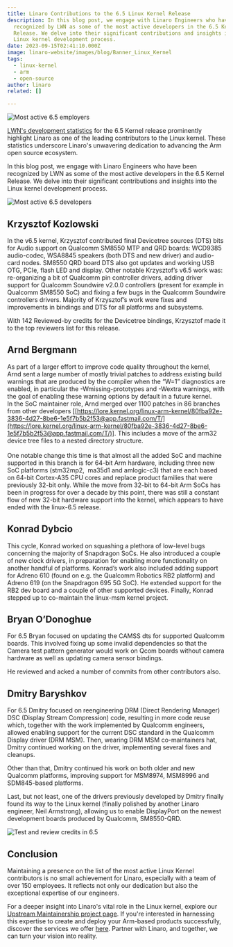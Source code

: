 ```yaml
---
title: Linaro Contributions to the 6.5 Linux Kernel Release
description: In this blog post, we engage with Linaro Engineers who have been
  recognized by LWN as some of the most active developers in the 6.5 Kernel
  Release. We delve into their significant contributions and insights into the
  Linux kernel development process.
date: 2023-09-15T02:41:10.000Z
image: linaro-website/images/blog/Banner_Linux_Kernel
tags:
  - linux-kernel
  - arm
  - open-source
author: linaro
related: []

---
```


![Most active 6.5 employers](/linaro-website/images/blog/most-active-6.5-employers)

[LWN's development statistics](https://lwn.net/Articles/941675/) for the 6.5 Kernel release prominently highlight Linaro as one of the leading contributors to the Linux kernel. These statistics underscore Linaro's unwavering dedication to advancing the Arm open source ecosystem.

In this blog post, we engage with Linaro Engineers who have been recognized by LWN as some of the most active developers in the 6.5 Kernel Release. We delve into their significant contributions and insights into the Linux kernel development process.

![Most active 6.5 developers](/linaro-website/images/blog/most-active-6.5-developers)

## Krzysztof Kozlowski

In the v6.5 kernel, Krzysztof contributed final Devicetree sources (DTS) bits for Audio support on Qualcomm SM8550 MTP and QRD boards: WCD9385 audio-codec, WSA8845 speakers (both DTS and new driver) and audio-card nodes. SM8550 QRD board DTS also got updates and working USB OTG, PCIe, flash LED and display. Other notable Krzysztof’s v6.5 work was: re-organizing a bit of Qualcomm pin controller drivers, adding driver support for Qualcomm Soundwire v2.0.0 controllers (present for example in Qualcomm SM8550 SoC) and fixing a few bugs in the Qualcomm Soundwire controllers drivers. Majority of Krzysztof’s work were fixes and improvements in bindings and DTS for all platforms and subsystems.

With 142 Reviewed-by credits for the Devicetree bindings, Krzysztof made it to the top reviewers list for this release.

## Arnd Bergmann

As part of a larger effort to improve code quality throughout the kernel, Arnd sent a large number of mostly trivial patches to address existing build warnings that are produced by the compiler when the “W=1” diagnostics are enabled, in particular the -Wmissing-prototypes and -Wextra warnings, with the goal of enabling these warning options by default in a future kernel.\
In the SoC maintainer role, Arnd merged over 1100 patches in 86 branches from other developers \[[https://lore.kernel.org/linux-arm-kernel/80fba92e-3836-4d27-8be6-1e5f7b5b2f53@app.fastmail.com/T/](https://lore.kernel.org/linux-arm-kernel/80fba92e-3836-4d27-8be6-1e5f7b5b2f53@app.fastmail.com/T/)]. This includes a move of the arm32 device tree files to a nested directory structure.\
\
One notable change this time is that almost all the added SoC and machine supported in this branch is for 64-bit Arm hardware, including three new SoC platforms (stm32mp2,  ma35d1 and amlogic-c3) that are each based on 64-bit Cortex-A35 CPU cores and replace product families that were previously 32-bit only. While the move from 32-bit to 64-bit Arm SoCs has been in progress for over a decade by this point, there was still a constant flow of new 32-bit hardware support into the kernel, which appears to have ended with the linux-6.5 release.

## Konrad Dybcio

This cycle, Konrad worked on squashing a plethora of low-level bugs concerning the majority of Snapdragon SoCs. He also introduced a couple of new clock drivers, in preparation for enabling more functionality on another handful of platforms. Konrad’s work also included adding support for Adreno 610 (found on e.g. the Qualcomm Robotics RB2 platform) and Adreno 619 (on the Snapdragon 695 5G SoC). He extended support for the RB2 dev board and a couple of other supported devices. Finally, Konrad stepped up to co-maintain the linux-msm kernel project.

## Bryan O’Donoghue

For 6.5 Bryan focused on updating the CAMSS dts for supported Qualcomm boards. This involved fixing up some invalid dependencies so that the Camera test pattern generator would work on Qcom boards without camera hardware as well as updating camera sensor bindings.

He reviewed and acked a number of commits from other contributors also.

## Dmitry Baryshkov 

For 6.5 Dmitry focused on reengineering DRM (Direct Rendering Manager) DSC (Display Stream Compression) code, resulting in more code reuse which, together with the work implemented by Qualcomm engineers, allowed enabling support for the current DSC standard in the Qualcomm Display driver (DRM MSM). Then, wearing DRM MSM co-maintainers hat, Dmitry continued working on the driver, implementing several fixes and cleanups.

Other than that, Dmitry continued his work on both older and new Qualcomm platforms, improving support for MSM8974, MSM8996 and SDM845-based platforms.

Last, but not least, one of the drivers previously developed by Dmitry finally found its way to the Linux kernel (finally polished by another Linaro engineer, Neil Armstrong), allowing us to enable DisplayPort on the newest development boards produced by Qualcomm, SM8550-QRD.

![Test and review credits in 6.5](/linaro-website/images/blog/test-and-review-credits-in-6.5)

## Conclusion

Maintaining a presence on the list of the most active Linux Kernel contributors is no small achievement for Linaro, especially with a team of over 150 employees. It reflects not only our dedication but also the exceptional expertise of our engineers.

For a deeper insight into Linaro's vital role in the Linux kernel, explore our [Upstream Maintainership project page](https://linaro.atlassian.net/wiki/spaces/UM/overview). If you're interested in harnessing this expertise to create and deploy your Arm-based products successfully, discover the services we offer [here](https://www.linaro.org/services/). Partner with Linaro, and together, we can turn your vision into reality.
